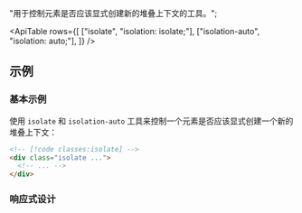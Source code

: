 
  "用于控制元素是否应该显式创建新的堆叠上下文的工具。";

<ApiTable
  rows={[
    ["isolate", "isolation: isolate;"],
    ["isolation-auto", "isolation: auto;"],
  ]}
/>

## 示例

### 基本示例

使用 `isolate` 和 `isolation-auto` 工具来控制一个元素是否应该显式创建一个新的堆叠上下文：

```html
<!-- [!code classes:isolate] -->
<div class="isolate ...">
  <!-- ... -->
</div>
```

### 响应式设计

<ResponsiveDesign property="isolation" defaultClass="isolate" featuredClass="isolation-auto" />